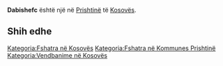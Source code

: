 {{Fshat në 
 | Emri                = Dabishefc
 | EmriAlt                = 
 | NAME_SHORT_FORM=      
 | NAME_GENERIC=      
 | NAME_SORT_NAME_RO=      DABISHEFC
 | FULL_NAME_RO = Dabishefc
 | FULL_NAME_ND_RO=Dabishefc
 | SORT_NAME_RG=DABISHEFC
 | FULL_NAME_RG=Dabishefc
 | FULL_NAME_ND_RG=Dabishefc
 | SRP_NAME_SHORT_FORM=      
 | SRP_NAME_GENERIC=      
 | SRP_NAME_SORT_NAME_RO=      
 | SRP_FULL_NAME_RO = 
 | SRP_FULL_NAME_ND_RO=
 | SRP_SORT_NAME_RG=
 | SRP_FULL_NAME_RG=
 | SRP_FULL_NAME_ND_RG=
 | Emri (Rasa dhanore) = 
 | Figura              = 
 | Shteti              = Kosovo
 | Komuna              = Prishtinë
 | Kodi postar         = 
 | Sipërfaqja          = 

 | Popullsia           = 

 | Regj. i popullsisë  = 
 | Dend. e popullsisë  = 
 | Faqja zyrtare       = 
 <!--- Koordinatat ----> 
 | Gjerësia            = 42.728611
 | Gjatësia            = 21.433889
 | Lartësia            = 
}}
'''Dabishefc''' është një [[]] në [[Prishtinë]] të [[Kosovës]].

<!-- == Gjeografia == -->
<!-- == Historia == -->
<!-- == Demografia == -->
== Shih edhe ==
{{Komuna Prishtinë}}
{{Kosovo-Administrata-Cung}}

[[Kategoria:Fshatra në Kosovës]]
[[Kategoria:Fshatra në Kommunes Prishtinë]]
[[Kategoria:Vendbanime në Kosovës]]